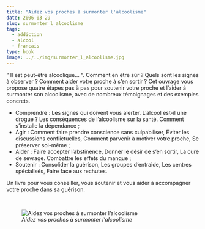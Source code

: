 ```yaml
---
title: "Aidez vos proches à surmonter l'alcoolisme"
date: 2006-03-29
slug: surmonter_l_alcoolisme
tags:
  - addiction
  - alcool
  - francais
type: book
image: ../../img/surmonter_l_alcoolisme.jpg
---
```


" Il est peut-être alcoolique… ".
Comment en être sûr ?
Quels sont les signes à observer ?
Comment aider votre proche à s'en sortir ? 
Cet ouvrage vous propose quatre étapes pas à pas pour soutenir votre proche et l'aider à surmonter son alcoolisme, avec de nombreux témoignages et des exemples concrets.

- Comprendre : Les signes qui doivent vous alerter. L'alcool est-il une drogue ? Les conséquences de l'alcoolisme sur la santé. Comment s'installe la dépendance ;
- Agir : Comment faire prendre conscience sans culpabiliser, Eviter les discussions conflictuelles, Comment parvenir à motiver votre proche, Se préserver soi-même ; 
- Aider : Faire accepter l'abstinence, Donner le désir de s'en sortir, La cure de sevrage. Combattre les effets du manque ;
- Soutenir : Consolider la guérison, Les groupes d'entraide, Les centres spécialisés, Faire face aux rechutes. 

Un livre pour vous conseiller, vous soutenir et vous aider à accompagner votre proche dans sa guérison. 

<br>

![_Aidez vos proches à surmonter l'alcoolisme_](../../img/surmonter_l_alcoolisme.jpg)

